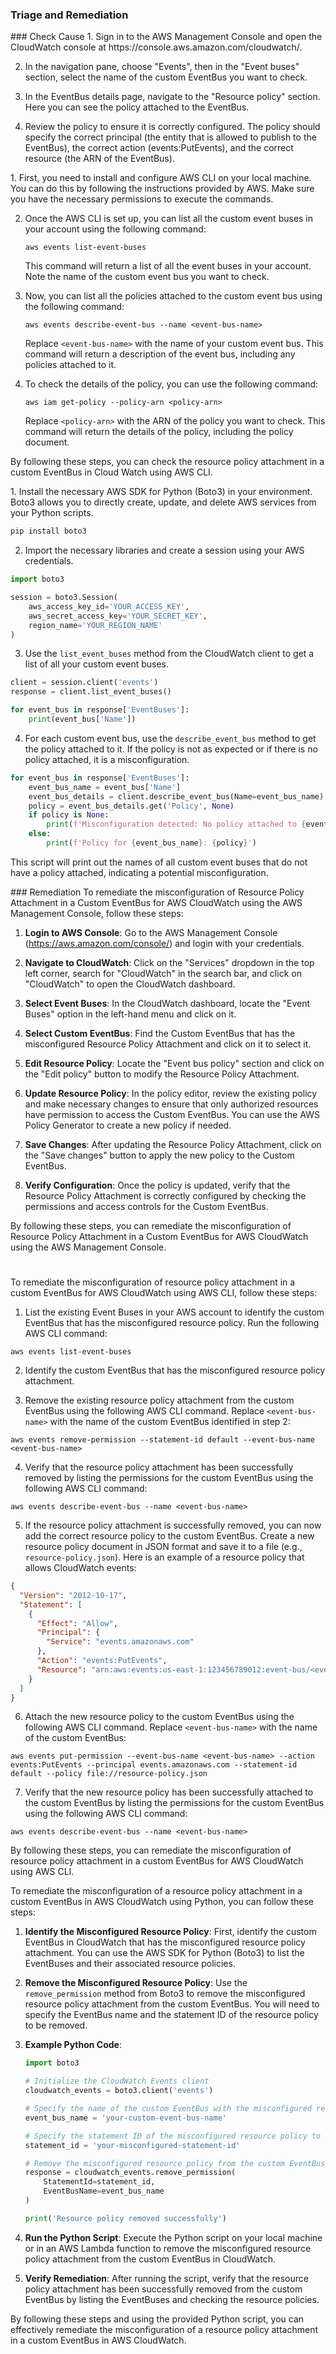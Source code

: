 
### Triage and Remediation
<Tabs>

<Tab title='Cause'>
### Check Cause
<AccordionGroup>
<Accordion title='Using Console' defaultOpen='true'>
1. Sign in to the AWS Management Console and open the CloudWatch console at https://console.aws.amazon.com/cloudwatch/.

2. In the navigation pane, choose "Events", then in the "Event buses" section, select the name of the custom EventBus you want to check.

3. In the EventBus details page, navigate to the "Resource policy" section. Here you can see the policy attached to the EventBus. 

4. Review the policy to ensure it is correctly configured. The policy should specify the correct principal (the entity that is allowed to publish to the EventBus), the correct action (events:PutEvents), and the correct resource (the ARN of the EventBus).
</Accordion>

<Accordion title='Using CLI'>
1. First, you need to install and configure AWS CLI on your local machine. You can do this by following the instructions provided by AWS. Make sure you have the necessary permissions to execute the commands.

2. Once the AWS CLI is set up, you can list all the custom event buses in your account using the following command:

   ```
   aws events list-event-buses
   ```
   This command will return a list of all the event buses in your account. Note the name of the custom event bus you want to check.

3. Now, you can list all the policies attached to the custom event bus using the following command:

   ```
   aws events describe-event-bus --name <event-bus-name>
   ```
   Replace `<event-bus-name>` with the name of your custom event bus. This command will return a description of the event bus, including any policies attached to it.

4. To check the details of the policy, you can use the following command:

   ```
   aws iam get-policy --policy-arn <policy-arn>
   ```
   Replace `<policy-arn>` with the ARN of the policy you want to check. This command will return the details of the policy, including the policy document.

By following these steps, you can check the resource policy attachment in a custom EventBus in Cloud Watch using AWS CLI.
</Accordion>

<Accordion title='Using Python'>
1. Install the necessary AWS SDK for Python (Boto3) in your environment. Boto3 allows you to directly create, update, and delete AWS services from your Python scripts.

```python
pip install boto3
```

2. Import the necessary libraries and create a session using your AWS credentials.

```python
import boto3

session = boto3.Session(
    aws_access_key_id='YOUR_ACCESS_KEY',
    aws_secret_access_key='YOUR_SECRET_KEY',
    region_name='YOUR_REGION_NAME'
)
```

3. Use the `list_event_buses` method from the CloudWatch client to get a list of all your custom event buses.

```python
client = session.client('events')
response = client.list_event_buses()

for event_bus in response['EventBuses']:
    print(event_bus['Name'])
```

4. For each custom event bus, use the `describe_event_bus` method to get the policy attached to it. If the policy is not as expected or if there is no policy attached, it is a misconfiguration.

```python
for event_bus in response['EventBuses']:
    event_bus_name = event_bus['Name']
    event_bus_details = client.describe_event_bus(Name=event_bus_name)
    policy = event_bus_details.get('Policy', None)
    if policy is None:
        print(f'Misconfiguration detected: No policy attached to {event_bus_name}')
    else:
        print(f'Policy for {event_bus_name}: {policy}')
```

This script will print out the names of all custom event buses that do not have a policy attached, indicating a potential misconfiguration.
</Accordion>

</AccordionGroup>
</Tab>
<Tab title='Remediation'>
### Remediation

<AccordionGroup>
<Accordion title='Using Console' defaultOpen='true'>
To remediate the misconfiguration of Resource Policy Attachment in a Custom EventBus for AWS CloudWatch using the AWS Management Console, follow these steps:

1. **Login to AWS Console**: Go to the AWS Management Console (https://aws.amazon.com/console/) and login with your credentials.

2. **Navigate to CloudWatch**: Click on the "Services" dropdown in the top left corner, search for "CloudWatch" in the search bar, and click on "CloudWatch" to open the CloudWatch dashboard.

3. **Select Event Buses**: In the CloudWatch dashboard, locate the "Event Buses" option in the left-hand menu and click on it.

4. **Select Custom EventBus**: Find the Custom EventBus that has the misconfigured Resource Policy Attachment and click on it to select it.

5. **Edit Resource Policy**: Locate the "Event bus policy" section and click on the "Edit policy" button to modify the Resource Policy Attachment.

6. **Update Resource Policy**: In the policy editor, review the existing policy and make necessary changes to ensure that only authorized resources have permission to access the Custom EventBus. You can use the AWS Policy Generator to create a new policy if needed.

7. **Save Changes**: After updating the Resource Policy Attachment, click on the "Save changes" button to apply the new policy to the Custom EventBus.

8. **Verify Configuration**: Once the policy is updated, verify that the Resource Policy Attachment is correctly configured by checking the permissions and access controls for the Custom EventBus.

By following these steps, you can remediate the misconfiguration of Resource Policy Attachment in a Custom EventBus for AWS CloudWatch using the AWS Management Console.

#
</Accordion>

<Accordion title='Using CLI'>
To remediate the misconfiguration of resource policy attachment in a custom EventBus for AWS CloudWatch using AWS CLI, follow these steps:

1. List the existing Event Buses in your AWS account to identify the custom EventBus that has the misconfigured resource policy. Run the following AWS CLI command:

```
aws events list-event-buses
```

2. Identify the custom EventBus that has the misconfigured resource policy attachment.

3. Remove the existing resource policy attachment from the custom EventBus using the following AWS CLI command. Replace `<event-bus-name>` with the name of the custom EventBus identified in step 2:

```
aws events remove-permission --statement-id default --event-bus-name <event-bus-name>
```

4. Verify that the resource policy attachment has been successfully removed by listing the permissions for the custom EventBus using the following AWS CLI command:

```
aws events describe-event-bus --name <event-bus-name>
```

5. If the resource policy attachment is successfully removed, you can now add the correct resource policy to the custom EventBus. Create a new resource policy document in JSON format and save it to a file (e.g., `resource-policy.json`). Here is an example of a resource policy that allows CloudWatch events:

```json
{
  "Version": "2012-10-17",
  "Statement": [
    {
      "Effect": "Allow",
      "Principal": {
        "Service": "events.amazonaws.com"
      },
      "Action": "events:PutEvents",
      "Resource": "arn:aws:events:us-east-1:123456789012:event-bus/<event-bus-name>"
    }
  ]
}
```

6. Attach the new resource policy to the custom EventBus using the following AWS CLI command. Replace `<event-bus-name>` with the name of the custom EventBus:

```
aws events put-permission --event-bus-name <event-bus-name> --action events:PutEvents --principal events.amazonaws.com --statement-id default --policy file://resource-policy.json
```

7. Verify that the new resource policy has been successfully attached to the custom EventBus by listing the permissions for the custom EventBus using the following AWS CLI command:

```
aws events describe-event-bus --name <event-bus-name>
```

By following these steps, you can remediate the misconfiguration of resource policy attachment in a custom EventBus for AWS CloudWatch using AWS CLI.
</Accordion>

<Accordion title='Using Python'>
To remediate the misconfiguration of a resource policy attachment in a custom EventBus in AWS CloudWatch using Python, you can follow these steps:

1. **Identify the Misconfigured Resource Policy**: First, identify the custom EventBus in CloudWatch that has the misconfigured resource policy attachment. You can use the AWS SDK for Python (Boto3) to list the EventBuses and their associated resource policies.

2. **Remove the Misconfigured Resource Policy**: Use the `remove_permission` method from Boto3 to remove the misconfigured resource policy attachment from the custom EventBus. You will need to specify the EventBus name and the statement ID of the resource policy to be removed.

3. **Example Python Code**:
   
   ```python
   import boto3

   # Initialize the CloudWatch Events client
   cloudwatch_events = boto3.client('events')

   # Specify the name of the custom EventBus with the misconfigured resource policy
   event_bus_name = 'your-custom-event-bus-name'
   
   # Specify the statement ID of the misconfigured resource policy to be removed
   statement_id = 'your-misconfigured-statement-id'

   # Remove the misconfigured resource policy from the custom EventBus
   response = cloudwatch_events.remove_permission(
       StatementId=statement_id,
       EventBusName=event_bus_name
   )

   print('Resource policy removed successfully')
   ```
   
4. **Run the Python Script**: Execute the Python script on your local machine or in an AWS Lambda function to remove the misconfigured resource policy attachment from the custom EventBus in CloudWatch.

5. **Verify Remediation**: After running the script, verify that the resource policy attachment has been successfully removed from the custom EventBus by listing the EventBuses and checking the resource policies.

By following these steps and using the provided Python script, you can effectively remediate the misconfiguration of a resource policy attachment in a custom EventBus in AWS CloudWatch.
</Accordion>

</AccordionGroup>
</Tab>
</Tabs>
